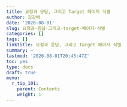 ```yaml
---
title: 요청과 응답, 그리고 Target 페이지 식별
author: 김강배
date: '2020-08-01'
slug: 요청과-응답-그리고-target-페이지-식별
categories: []
tags: []
linktitle: 요청과 응답, 그리고 Target 페이지 식별
summary: ~
lastmod: '2020-08-01T20:43:47Z'
toc: yes
type: docs
draft: true
menu:
  r_tip_101:
    parent: Contents
    weight: 1
---
```



